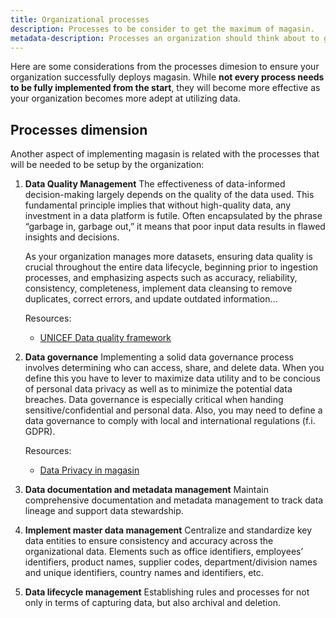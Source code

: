 ```yaml
---
title: Organizational processes
description: Processes to be consider to get the maximum of magasin.
metadata-description: Processes an organization should think about to get the maximum of magasin.
---
```



Here are some considerations from the processes dimesion to ensure your organization successfully deploys magasin. While **not every process needs to be fully implemented from the start**, they will become more effective as your organization becomes more adept at utilizing data. 




## Processes dimension

Another aspect of implementing magasin is related with the processes that will be needed to be setup by the organization:

1. **Data Quality Management**
   The effectiveness of data-informed decision-making largely depends on the quality of the data used. This fundamental principle implies that without high-quality data, any investment in a data platform is futile. Often encapsulated by the phrase "garbage in, garbage out," it means that poor input data results in flawed insights and decisions.

   As your organization manages more datasets, ensuring data quality is crucial throughout the entire data lifecycle, beginning prior to ingestion processes, and emphasizing aspects such as accuracy, reliability, consistency, completeness, implement data cleansing to remove duplicates, correct errors, and update outdated information…

     Resources: 

     * [UNICEF Data quality framework](https://data.unicef.org/resources/data-quality-framework/)


2. **Data governance**
     Implementing a solid data governance process involves determining who can access, share, and delete data. When you define this you have to lever to maximize data utility and to be concious of personal data privacy as well as to minimize the potential data breaches.  Data governance is especially critical when handing sensitive/confidential and personal data. Also, you may need to define a data governance to comply with local and international regulations (f.i. GDPR).
     
     Resources: 

     * [Data Privacy in magasin](./user-guides/data-privacy.qmd)

3. **Data documentation and metadata management** 
     Maintain comprehensive documentation and metadata management to track data lineage and support data stewardship.
 
4. **Implement master data management**
     Centralize and standardize key data entities to ensure consistency and accuracy across the organizational data. Elements such as office identifiers, employees’ identifiers, product names, supplier codes, department/division names and unique identifiers, country names and identifiers, etc.

5. **Data lifecycle management** 
     Establishing rules and processes for not only in terms of capturing data, but also archival and deletion. 



